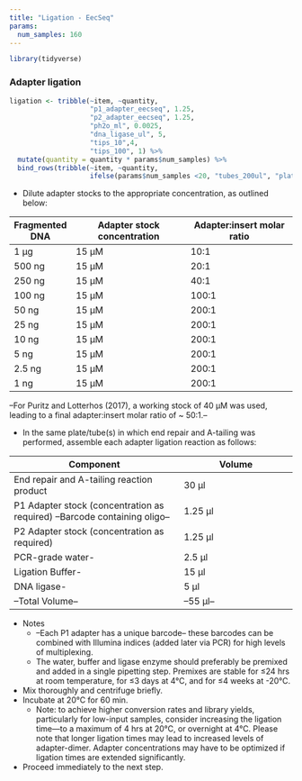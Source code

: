 ```yaml
---
title: "Ligation - EecSeq"
params:
  num_samples: 160
---
```

```r
library(tidyverse)
```


### Adapter ligation

```r
ligation <- tribble(~item, ~quantity, 
                    "p1_adapter_eecseq", 1.25,
                    "p2_adapter_eecseq", 1.25,
                    "ph2o_ml", 0.0025,
                    "dna_ligase_ul", 5,
                    "tips_10",4, 
                    "tips_100", 1) %>% 
  mutate(quantity = quantity * params$num_samples) %>% 
  bind_rows(tribble(~item, ~quantity,
                    ifelse(params$num_samples <20, "tubes_200ul", "plates"), ifelse(params$num_samples < 20, params$num_samples, ceiling(params$num_samples/96))))
```

- Dilute adapter stocks to the appropriate concentration, as outlined below:

|Fragmented DNA| Adapter stock concentration | Adapter:insert molar ratio|
|--------------|-----------------------------|---------------------------|
| 1 μg|15 μM|10:1|
|500 ng|15 μM|20:1|
|250 ng|15 μM|40:1|
|100 ng|15 μM|100:1|
|50 ng|15 μM|200:1|
|25 ng|15 μM|200:1|
|10 ng|15 μM|200:1|
|5 ng|15 μM|200:1|
|2.5 ng|15 μM|200:1|
|1 ng|15 μM|200:1|

--For Puritz and Lotterhos (2017), a working stock of 40 μM was used, leading to a final adapter:insert molar ratio of ~ 50:1.--

- In the same plate/tube(s) in which end repair and A-tailing was performed, assemble each adapter ligation reaction as follows:

|Component|Volume|
|---------|------|
|End repair and A-tailing reaction product| 30 μl|
|P1 Adapter stock (concentration as required) --Barcode containing oligo-- | 1.25 μl|
|P2 Adapter stock (concentration as required) | 1.25 μl|
|PCR-grade water-| 2.5 μl |
|Ligation Buffer-| 15 μl |
|DNA ligase-| 5 μl |
|--Total Volume--| --55 μl--|

- Notes
  - --Each P1 adapter has a unique barcode-- these barcodes can be combined with Illumina indices (added later via PCR) for high levels of multiplexing. 
  - The water, buffer and ligase enzyme should preferably be premixed and added in a single pipetting step. Premixes are stable for ≤24 hrs at room temperature, for ≤3 days at 4°C, and for ≤4 weeks at -20°C.
  
- Mix thoroughly and centrifuge briefly.
- Incubate at 20°C for 60 min.
  - Note: to achieve higher conversion rates and library yields, particularly for low-input samples, consider increasing the ligation time—to a maximum of 4 hrs at 20°C, or overnight at 4°C. Please note that longer ligation times may lead to increased levels of adapter-dimer. Adapter concentrations may have to be optimized if ligation times are extended significantly.
- Proceed immediately to the next step.
